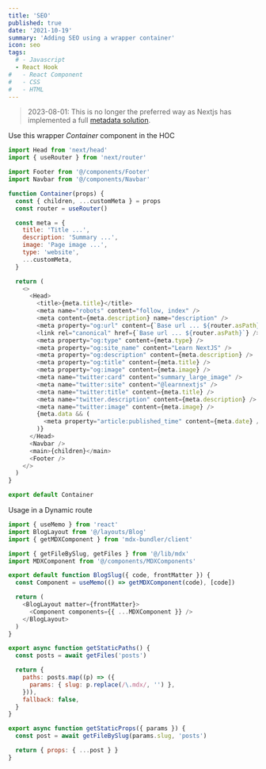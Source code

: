 ```yaml
---
title: 'SEO'
published: true
date: '2021-10-19'
summary: 'Adding SEO using a wrapper container'
icon: seo
tags:
  # - Javascript
  - React Hook
#   - React Component
#   - CSS
#   - HTML
---
```


> 2023-08-01: This is no longer the preferred way as Nextjs has implemented a full [metadata solution](https://nextjs.org/docs/app/building-your-application/optimizing/metadata).

Use this wrapper _Container_ component in the HOC

<CodeBlock>

```js title="seo.jsx"
import Head from 'next/head'
import { useRouter } from 'next/router'

import Footer from '@/components/Footer'
import Navbar from '@/components/Navbar'

function Container(props) {
  const { children, ...customMeta } = props
  const router = useRouter()

  const meta = {
    title: 'Title ...',
    description: 'Summary ...',
    image: 'Page image ...',
    type: 'website',
    ...customMeta,
  }

  return (
    <>
      <Head>
        <title>{meta.title}</title>
        <meta name="robots" content="follow, index" />
        <meta content={meta.description} name="description" />
        <meta property="og:url" content={`Base url ... ${router.asPath}`} />
        <link rel="canonical" href={`Base url ... ${router.asPath}`} />
        <meta property="og:type" content={meta.type} />
        <meta property="og:site_name" content="Learn NextJS" />
        <meta property="og:description" content={meta.description} />
        <meta property="og:title" content={meta.title} />
        <meta property="og:image" content={meta.image} />
        <meta name="twitter:card" content="summary_large_image" />
        <meta name="twitter:site" content="@learnnextjs" />
        <meta name="twitter:title" content={meta.title} />
        <meta name="twitter.description" content={meta.description} />
        <meta name="twitter:image" content={meta.image} />
        {meta.data && (
          <meta property="article:published_time" content={meta.date} />
        )}
      </Head>
      <Navbar />
      <main>{children}</main>
      <Footer />
    </>
  )
}

export default Container
```

</CodeBlock>

Usage in a Dynamic route

<CodeBlock>

```js title="example.jsx"
import { useMemo } from 'react'
import BlogLayout from '@/layouts/Blog'
import { getMDXComponent } from 'mdx-bundler/client'

import { getFileBySlug, getFiles } from '@/lib/mdx'
import MDXComponent from '@/components/MDXComponents'

export default function BlogSlug({ code, frontMatter }) {
  const Component = useMemo(() => getMDXComponent(code), [code])

  return (
    <BlogLayout matter={frontMatter}>
      <Component components={{ ...MDXComponent }} />
    </BlogLayout>
  )
}

export async function getStaticPaths() {
  const posts = await getFiles('posts')

  return {
    paths: posts.map((p) => ({
      params: { slug: p.replace(/\.mdx/, '') },
    })),
    fallback: false,
  }
}

export async function getStaticProps({ params }) {
  const post = await getFileBySlug(params.slug, 'posts')

  return { props: { ...post } }
}
```

</CodeBlock>
